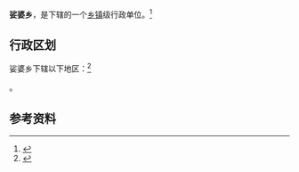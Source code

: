{{中国乡级行政区|14/09/26/209/000}}

'''娑婆乡'''，是{{PRC admin/fullname|14/09/26/209/000|3}}下辖的一个[[乡镇|乡镇]]级行政单位。<ref>{{PRC admin/ref sgc|{{PRC admin/parent|14/09/26/209/000}}}}</ref>

== 行政区划 ==

娑婆乡下辖以下地区：<ref>{{PRC admin/ref sgc|14/09/26/209/000}}</ref>

{{PRC admin/children|14/09/26/209/000}}。

== 参考资料 ==

{{reflist}}

{{行政区划小作品}}
{{PRC admin/navcat|14/09/26/209/000}}